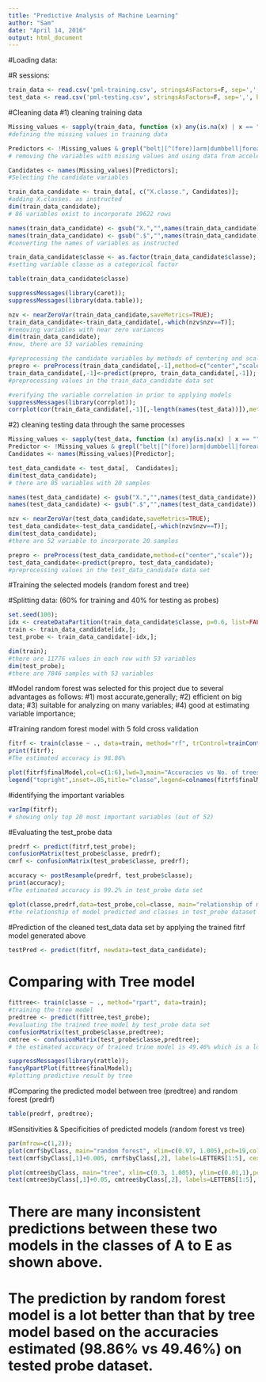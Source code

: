 ```yaml
---
title: "Predictive Analysis of Machine Learning"
author: "Sam"
date: "April 14, 2016"
output: html_document
---
```


#Loading data:

#R sessions:
```r
train_data <- read.csv('pml-training.csv', stringsAsFactors=F, sep=',', header=T, quote="",na.strings=c("#DIV/0!"," ", "", "NA")); 
test_data <- read.csv('pml-testing.csv', stringsAsFactors=F, sep=',', header=T, quote="",na.strings=c("#DIV/0!"," ", "", "NA"));
```

#Cleaning data
#1) cleaning training data
```r
Missing_values <- sapply(train_data, function (x) any(is.na(x) | x == ""));
#defining the missing values in training data

Predictors <- !Missing_values & grepl("belt|[^(fore)]arm|dumbbell|forearm", names(Missing_values));
# removing the variables with missing values and using data from accelerometers on the belt, forearm, arm, and dumbell of 6 participants based on the instructions.

Candidates <- names(Missing_values)[Predictors];
#Selecting the candidate variables

train_data_candidate <- train_data[, c("X.classe.", Candidates)]; 
#adding X.classes. as instructed 
dim(train_data_candidate); 
# 86 variables exist to incorporate 19622 rows

names(train_data_candidate) <- gsub("X.","",names(train_data_candidate)); 
names(train_data_candidate) <- gsub(".$","",names(train_data_candidate)); 
#converting the names of variables as instructed

train_data_candidate$classe <- as.factor(train_data_candidate$classe); 
#setting variable classe as a categorical factor

table(train_data_candidate$classe)
```

```r
suppressMessages(library(caret)); 
suppressMessages(library(data.table));  

nzv <- nearZeroVar(train_data_candidate,saveMetrics=TRUE); 
train_data_candidate<-train_data_candidate[,-which(nzv$nzv==T)]; 
#removing variables with near zero variances 
dim(train_data_candidate); 
#now, there are 53 variables remaining

#preprocessing the candidate variables by methods of centering and scaling, and skipping the first variable of classe
prepro <- preProcess(train_data_candidate[,-1],method=c("center","scale")); 
train_data_candidate[,-1]<-predict(prepro, train_data_candidate[,-1]); 
#preprocessing values in the train_data_candidate data set
```

```r
#verifying the variable correlation in prior to applying models
suppressMessages(library(corrplot)); 
corrplot(cor(train_data_candidate[,-1][,-length(names(test_data))]),method="color",main="variable correlation in train data"); 
```

#2) cleaning testing data through the same processes
```r
Missing_values <- sapply(test_data, function (x) any(is.na(x) | x == "")); 
Predictor <- !Missing_values & grepl("belt|[^(fore)]arm|dumbbell|forearm", names(Missing_values)); 
Candidates <- names(Missing_values)[Predictor]; 

test_data_candidate <- test_data[,  Candidates]; 
dim(test_data_candidate); 
# there are 85 variables with 20 samples

names(test_data_candidate) <- gsub("X.","",names(test_data_candidate)); 
names(test_data_candidate) <- gsub(".$","",names(test_data_candidate)); 

nzv <- nearZeroVar(test_data_candidate,saveMetrics=TRUE); 
test_data_candidate<-test_data_candidate[,-which(nzv$nzv==T)]; 
dim(test_data_candidate); 
#there are 52 variable to incorporate 20 samples

prepro <- preProcess(test_data_candidate,method=c("center","scale")); 
test_data_candidate<-predict(prepro, test_data_candidate); 
#preprocessing values in the test_data_candidate data set
```

#######
#Training the selected models (random forest and tree)

#Splitting data: (60% for training and 40% for testing as probes)
```r
set.seed(100); 
idx <- createDataPartition(train_data_candidate$classe, p=0.6, list=FALSE); 
train <- train_data_candidate[idx,]; 
test_probe <- train_data_candidate[-idx,]; 

dim(train); 
#there are 11776 values in each row with 53 variables
dim(test_probe); 
#there are 7846 samples with 53 variables
```

#Model random forest was selected for this project due to several advantages as follows:
#1)  most accurate,generally; 
#2)  efficient on big data; 
#3)  suitable for analyzing on many variables; 
#4)  good at estimating variable importance;

#Training random forest model with 5 fold cross validation 
```r
fitrf <- train(classe ~ ., data=train, method="rf", trControl=trainControl(method="cv", 5), ntree=250); 
print(fitrf); 
#The estimated accuracy is 98.86%
```

```r
plot(fitrf$finalModel,col=c(1:6),lwd=3,main="Accuracies vs No. of trees"); 
legend("topright",inset=.05,title="classe",legend=colnames(fitrf$finalModel$err.rate),fill=c(1:6),horiz=F,cex=.8); 
```

#identifying the important variables
```r
varImp(fitrf); 
# showing only top 20 most important variables (out of 52)
```

#Evaluating the test_probe data 
```r
predrf <- predict(fitrf,test_probe); 
confusionMatrix(test_probe$classe, predrf); 
cmrf <- confusionMatrix(test_probe$classe, predrf); 

accuracy <- postResample(predrf, test_probe$classe); 
print(accuracy); 
#The estimated accuracy is 99.2% in test_probe data set
```

```r
qplot(classe,predrf,data=test_probe,col=classe, main="relationship of model predicted and classe in train_probe"); 
#the relationship of model predicted and classes in test_probe dataset
```

#Prediction of the cleaned test_data data set by applying the trained fitrf model generated above
```r
testPred <- predict(fitrf, newdata=test_data_candidate); 

```

# Comparing with Tree model
```r
fittree<- train(classe ~ ., method="rpart", data=train); 
#training the tree model
predtree <- predict(fittree,test_probe); 
#evaluating the trained tree model by test_probe data set
confusionMatrix(test_probe$classe,predtree); 
cmtree <- confusionMatrix(test_probe$classe,predtree); 
# the estimated accuracy of trained trine model is 49.46% which is a lot worse than the trained random forest model
```

```r
suppressMessages(library(rattle)); 
fancyRpartPlot(fittree$finalModel); 
#plotting predictive result by tree  
```

#Comparing the predicted model between tree (predtree) and random forest (predrf)
```r
table(predrf, predtree); 
```

#Sensitivities & Specificities of predicted models (random forest vs tree) 
```r
par(mfrow=c(1,2)); 
plot(cmrf$byClass, main="random forest", xlim=c(0.97, 1.005),pch=19,col="red"); 
text(cmrf$byClass[,1]+0.005, cmrf$byClass[,2], labels=LETTERS[1:5], cex= 0.7); 

plot(cmtree$byClass, main="tree", xlim=c(0.3, 1.005), ylim=c(0.01,1),pch=19,col="blue"); 
text(cmtree$byClass[,1]+0.05, cmtree$byClass[,2], labels=LETTERS[1:5], cex= 0.7)
```

# There are many inconsistent predictions between these two models in the classes of A to E as shown above.
# The prediction by random forest model is a lot better than that by tree model based on the accuracies estimated (98.86% vs 49.46%) on tested probe dataset.
